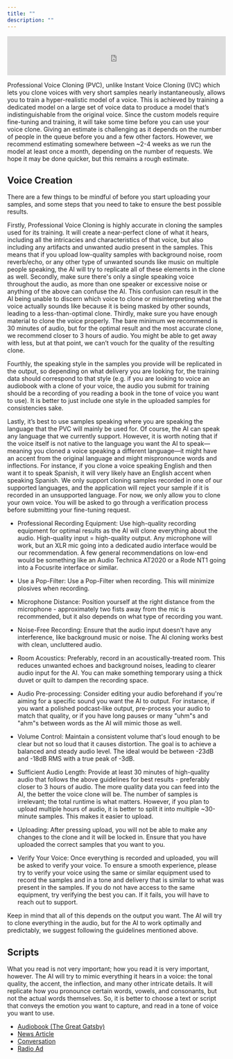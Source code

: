 ```yaml
---
title: ""
description: ""
---
```


<iframe id="AudioNativeElevenLabsPlayer" width="100%" height="90" frameBorder="no" scrolling="no" seamless src="https://elevenlabs.io/player/index.html?publicUserId=d65e433fd8a560cbba1b7dd26809dd48ea2b408c5b6c0a3e42e5b83c43957f5b&small=true&textColor=rgba(0,%200,%200,%201)&backgroundColor=rgba(255,%20255,%20255,%201)"></iframe>
<script src="https://elevenlabs.io/player/audioNativeHelper.js" type="text/javascript"></script>


Professional Voice Cloning (PVC), unlike Instant Voice Cloning (IVC) which lets you clone voices with very short samples nearly instantaneously, allows you to train a hyper-realistic model of a voice. This is achieved by training a dedicated model on a large set of voice data to produce a model that’s indistinguishable from the original voice.
Since the custom models require fine-tuning and training, it will take some time before you can use your voice clone. Giving an estimate is challenging as it depends on the number of people in the queue before you and a few other factors. However, we recommend estimating somewhere between ~2-4 weeks as we run the model at least once a month, depending on the number of requests. We hope it may be done quicker, but this remains a rough estimate.


## Voice Creation
There are a few things to be mindful of before you start uploading your samples, and some steps that you need to take to ensure the best possible results.

Firstly, Professional Voice Cloning is highly accurate in cloning the samples used for its training. It will create a near-perfect clone of what it hears, including all the intricacies and characteristics of that voice, but also including any artifacts and unwanted audio present in the samples. This means that if you upload low-quality samples with background noise, room reverb/echo, or any other type of unwanted sounds like music on multiple people speaking, the AI will try to replicate all of these elements in the clone as well.
Secondly, make sure there's only a single speaking voice throughout the audio, as more than one speaker or excessive noise or anything of the above can confuse the AI. This confusion can result in the AI being unable to discern which voice to clone or misinterpreting what the voice actually sounds like because it is being masked by other sounds, leading to a less-than-optimal clone.
Thirdly, make sure you have enough material to clone the voice properly. The bare minimum we recommend is 30 minutes of audio, but for the optimal result and the most accurate clone, we recommend closer to 3 hours of audio. You might be able to get away with less, but at that point, we can’t vouch for the quality of the resulting clone.

Fourthly, the speaking style in the samples you provide will be replicated in the output, so depending on what delivery you are looking for, the training data should correspond to that style (e.g. if you are looking to voice an audiobook with a clone of your voice, the audio you submit for training should be a recording of you reading a book in the tone of voice you want to use). It is better to just include one style in the uploaded samples for consistencies sake.

Lastly, it’s best to use samples speaking where you are speaking the language that the PVC will mainly be used for. Of course, the AI can speak any language that we currently support. However, it is worth noting that if the voice itself is not native to the language you want the AI to speak—meaning you cloned a voice speaking a different language—it might have an accent from the original language and might mispronounce words and inflections. For instance, if you clone a voice speaking English and then want it to speak Spanish, it will very likely have an English accent when speaking Spanish. We only support cloning samples recorded in one of our supported languages, and the application will reject your sample if it is recorded in an unsupported language.
For now, we only allow you to clone your own voice. You will be asked to go through a verification process before submitting your fine-tuning request.

- Professional Recording Equipment: Use high-quality recording equipment for optimal results as the AI will clone everything about the audio. High-quality input = high-quality output. Any microphone will work, but an XLR mic going into a dedicated audio interface would be our recommendation. A few general recommendations on low-end would be something like an Audio Technica AT2020 or a Rode NT1 going into a Focusrite interface or similar.

- Use a Pop-Filter: Use a Pop-Filter when recording. This will minimize plosives when recording.

- Microphone Distance: Position yourself at the right distance from the microphone - approximately two fists away from the mic is recommended, but it also depends on what type of recording you want.
- Noise-Free Recording: Ensure that the audio input doesn't have any interference, like background music or noise. The AI cloning works best with clean, uncluttered audio.
- Room Acoustics: Preferably, record in an acoustically-treated room. This reduces unwanted echoes and background noises, leading to clearer audio input for the AI. You can make something temporary using a thick duvet or quilt to dampen the recording space.
- Audio Pre-processing: Consider editing your audio beforehand if you're aiming for a specific sound you want the AI to output. For instance, if you want a polished podcast-like output, pre-process your audio to match that quality, or if you have long pauses or many "uhm"s and "ahm"s between words as the AI will mimic those as well.
- Volume Control: Maintain a consistent volume that's loud enough to be clear but not so loud that it causes distortion. The goal is to achieve a balanced and steady audio level. The ideal would be between -23dB and -18dB RMS with a true peak of -3dB.
- Sufficient Audio Length: Provide at least 30 minutes of high-quality audio that follows the above guidelines for best results - preferably closer to 3 hours of audio. The more quality data you can feed into the AI, the better the voice clone will be. The number of samples is irrelevant; the total runtime is what matters. However, if you plan to upload multiple hours of audio, it is better to split it into multiple ~30-minute samples. This makes it easier to upload.
- Uploading: After pressing upload, you will not be able to make any changes to the clone and it will be locked in. Ensure that you have uploaded the correct samples that you want to you.
- Verify Your Voice: Once everything is recorded and uploaded, you will be asked to verify your voice. To ensure a smooth experience, please try to verify your voice using the same or similar equipment used to record the samples and in a tone and delivery that is similar to what was present in the samples. If you do not have access to the same equipment, try verifying the best you can. If it fails, you will have to reach out to support.


Keep in mind that all of this depends on the output you want. The AI will try to clone everything in the audio, but for the AI to work optimally and predictably, we suggest following the guidelines mentioned above.


## Scripts
What you read is not very important; how you read it is very important, however. The AI will try to mimic everything it hears in a voice: the tonal quality, the accent, the inflection, and many other intricate details. It will replicate how you pronounce certain words, vowels, and consonants, but not the actual words themselves. So, it is better to choose a text or script that conveys the emotion you want to capture, and read in a tone of voice you want to use.

- [Audiobook (The Great Gatsby)](/voicelab/scripts/the-great-gatsby)
- [News Article](/voicelab/scripts/news-article)
- [Conversation](/voicelab/scripts/conversation)
- [Radio Ad](/voicelab/scripts/radio-ad)